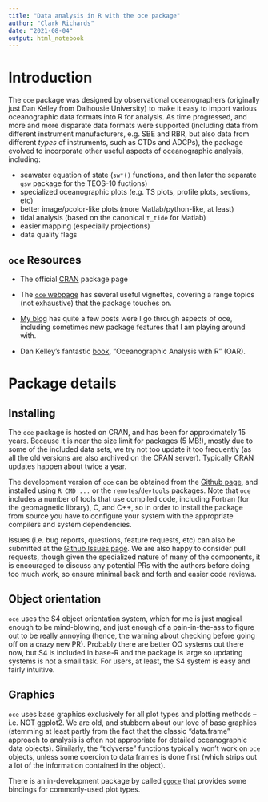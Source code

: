 ```yaml
---
title: "Data analysis in R with the oce package"
author: "Clark Richards"
date: "2021-08-04"
output: html_notebook
---
```


# Introduction

The `oce` package was designed by observational oceanographers (originally just Dan Kelley from Dalhousie University) to make it easy to import various oceanographic data formats into R for analysis. As time progressed, and more and more disparate data formats were supported (including data from different instrument manufacturers, e.g. SBE and RBR, but also data from different *types* of instruments, such as CTDs and ADCPs), the package evolved to incorporate other useful aspects of oceanographic analysis, including:

* seawater equation of state (`sw*()` functions, and then later the separate `gsw` package for the TEOS-10 fuctions)
* specialized oceanographic plots (e.g. TS plots, profile plots, sections, etc)
* better image/pcolor-like plots (more Matlab/python-like, at least)
* tidal analysis (based on the canonical `t_tide` for Matlab)
* easier mapping (especially projections)
* data quality flags


## `oce` Resources

* The official [CRAN](https://cran.r-project.org/web/packages/oce/index.html) package page

* The [`oce` webpage](https://dankelley.github.io/oce/) has several useful vignettes, covering a range topics (not exhaustive) that the package touches on.

* [My blog](https://clarkrichards.org) has quite a few posts were I go through aspects of oce, including sometimes new package features that I am playing around with.

* Dan Kelley's fantastic [book](https://www.springer.com/us/book/9781493988426), "Oceanographic Analysis with R" (OAR).

# Package details

## Installing

The `oce` package is hosted on CRAN, and has been for approximately 15 years. Because it is near the size limit for packages (5 MB!), mostly due to some of the included data sets, we try not too update it too frequently (as all the old versions are also archived on the CRAN server). Typically CRAN updates happen about twice a year.

The development version of `oce` can be obtained from the [Github page](https://github.com/dankelley/oce/), and installed using `R CMD ...` or the `remotes`/`devtools` packages. Note that `oce` includes a number of tools that use compiled code, including Fortran (for the geomagnetic library), C, and C++, so in order to install the package from source you have to configure your system with the appropriate compilers and system dependencies.

Issues (i.e. bug reports, questions, feature requests, etc) can also be submitted at the [Github Issues page](https://github.com/dankelley/oce/issues). We are also happy to consider pull requests, though given the specialized nature of many of the components, it is encouraged to discuss any potential PRs with the authors before doing too much work, so ensure minimal back and forth and easier code reviews.

## Object orientation

`oce` uses the S4 object orientation system, which for me is just magical enough to be mind-blowing, and just enough of a pain-in-the-ass to figure out to be really annoying (hence, the warning about checking before going off on a crazy new PR). Probably there are better OO systems out there now, but S4 is included in base-R and the package is large so updating systems is not a small task. For users, at least, the S4 system is easy and fairly intuitive. 

## Graphics

`oce` uses base graphics exclusively for all plot types and plotting methods -- i.e. NOT ggplot2. We are old, and stubborn about our love of base graphics (stemming at least partly from the fact that the classic "data.frame" approach to analysis is often not appropriate for detailed oceanographic data objects). Similarly, the "tidyverse" functions typically won't work on `oce` objects, unless some coercion to data frames is done first (which strips out a lot of the information contained in the object).

There is an in-development package by called [`ggoce`](https://github.com/paleolimbot/ggoce) that provides some bindings for commonly-used plot types.